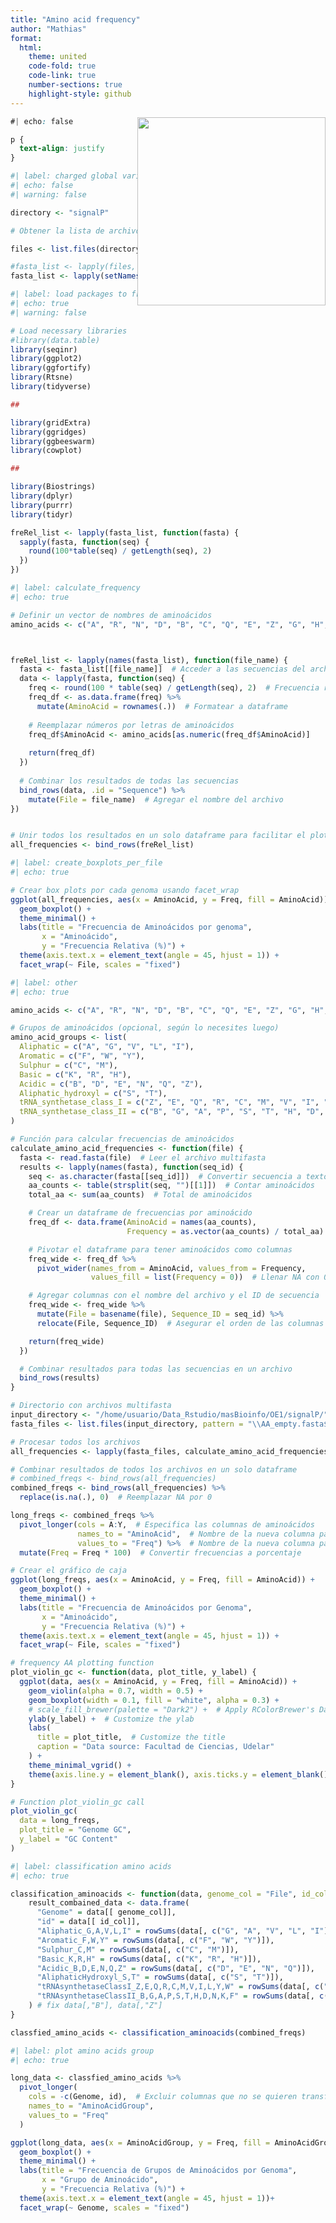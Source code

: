 ```yaml
---
title: "Amino acid frequency"
author: "Mathias"
format:
  html:
    theme: united
    code-fold: true
    code-link: true
    number-sections: true
    highlight-style: github
---
```


![](https://img.itch.zone/aW1nLzE3MTEyNjE5LmdpZg==/original/2%2BYVZg.gif){style="float:right;" fig-alt="Illustration of a detective cat. Artwork by @shigemi.itch.io." width="301"}

```css
#| echo: false

p {
  text-align: justify
}

```

```r
#| label: charged global variables
#| echo: false
#| warning: false

directory <- "signalP"

# Obtener la lista de archivos que comienzan con 'out_' y terminan con '.fasta'

files <- list.files(directory, pattern = "\\AA_empty.fasta$", full.names = TRUE)

#fasta_list <- lapply(files, read.fasta)
fasta_list <- lapply(setNames(files, basename(files)), read.fasta)

```


```r
#| label: load packages to frequency
#| echo: true
#| warning: false

# Load necessary libraries
#library(data.table)
library(seqinr)
library(ggplot2)
library(ggfortify)
library(Rtsne)
library(tidyverse)

##

library(gridExtra)
library(ggridges)
library(ggbeeswarm)
library(cowplot)

##

library(Biostrings)
library(dplyr)
library(purrr)
library(tidyr)

```

```r
freRel_list <- lapply(fasta_list, function(fasta) {
  sapply(fasta, function(seq) {
    round(100*table(seq) / getLength(seq), 2)
  })
})

```

```r
#| label: calculate_frequency
#| echo: true

# Definir un vector de nombres de aminoácidos
amino_acids <- c("A", "R", "N", "D", "B", "C", "Q", "E", "Z", "G", "H", "I", "L", "K", "M", "F", "P", "S", "T", "W", "Y", "V")



freRel_list <- lapply(names(fasta_list), function(file_name) {
  fasta <- fasta_list[[file_name]]  # Acceder a las secuencias del archivo
  data <- lapply(fasta, function(seq) {
    freq <- round(100 * table(seq) / getLength(seq), 2)  # Frecuencia relativa
    freq_df <- as.data.frame(freq) %>% 
      mutate(AminoAcid = rownames(.))  # Formatear a dataframe
    
    # Reemplazar números por letras de aminoácidos
    freq_df$AminoAcid <- amino_acids[as.numeric(freq_df$AminoAcid)]
    
    return(freq_df)
  })
  
  # Combinar los resultados de todas las secuencias
  bind_rows(data, .id = "Sequence") %>% 
    mutate(File = file_name)  # Agregar el nombre del archivo
})


# Unir todos los resultados en un solo dataframe para facilitar el plot
all_frequencies <- bind_rows(freRel_list)
```

```r
#| label: create_boxplots_per_file
#| echo: true

# Crear box plots por cada genoma usando facet_wrap
ggplot(all_frequencies, aes(x = AminoAcid, y = Freq, fill = AminoAcid)) +
  geom_boxplot() +
  theme_minimal() +
  labs(title = "Frecuencia de Aminoácidos por genoma",
       x = "Aminoácido",
       y = "Frecuencia Relativa (%)") +
  theme(axis.text.x = element_text(angle = 45, hjust = 1)) +
  facet_wrap(~ File, scales = "fixed") 

```

```r
#| label: other 
#| echo: true

amino_acids <- c("A", "R", "N", "D", "B", "C", "Q", "E", "Z", "G", "H", "I", "L", "K", "M", "F", "P", "S", "T", "W", "Y", "V")

# Grupos de aminoácidos (opcional, según lo necesites luego)
amino_acid_groups <- list(
  Aliphatic = c("A", "G", "V", "L", "I"),
  Aromatic = c("F", "W", "Y"),
  Sulphur = c("C", "M"),
  Basic = c("K", "R", "H"),
  Acidic = c("B", "D", "E", "N", "Q", "Z"),
  Aliphatic_hydroxyl = c("S", "T"),
  tRNA_synthetase_class_I = c("Z", "E", "Q", "R", "C", "M", "V", "I", "L", "Y", "W"),
  tRNA_synthetase_class_II = c("B", "G", "A", "P", "S", "T", "H", "D", "N", "K", "F")
)

# Función para calcular frecuencias de aminoácidos
calculate_amino_acid_frequencies <- function(file) {
  fasta <- read.fasta(file)  # Leer el archivo multifasta
  results <- lapply(names(fasta), function(seq_id) {
    seq <- as.character(fasta[[seq_id]])  # Convertir secuencia a texto
    aa_counts <- table(strsplit(seq, "")[[1]])  # Contar aminoácidos
    total_aa <- sum(aa_counts)  # Total de aminoácidos

    # Crear un dataframe de frecuencias por aminoácido
    freq_df <- data.frame(AminoAcid = names(aa_counts), 
                          Frequency = as.vector(aa_counts) / total_aa)

    # Pivotar el dataframe para tener aminoácidos como columnas
    freq_wide <- freq_df %>%
      pivot_wider(names_from = AminoAcid, values_from = Frequency, 
                  values_fill = list(Frequency = 0))  # Llenar NA con 0

    # Agregar columnas con el nombre del archivo y el ID de secuencia
    freq_wide <- freq_wide %>%
      mutate(File = basename(file), Sequence_ID = seq_id) %>%
      relocate(File, Sequence_ID)  # Asegurar el orden de las columnas

    return(freq_wide)
  })

  # Combinar resultados para todas las secuencias en un archivo
  bind_rows(results)
}

# Directorio con archivos multifasta
input_directory <- "/home/usuario/Data_Rstudio/masBioinfo/OE1/signalP/"
fasta_files <- list.files(input_directory, pattern = "\\AA_empty.fasta$", full.names = TRUE)

# Procesar todos los archivos
all_frequencies <- lapply(fasta_files, calculate_amino_acid_frequencies)

# Combinar resultados de todos los archivos en un solo dataframe
# combined_freqs <- bind_rows(all_frequencies)
combined_freqs <- bind_rows(all_frequencies) %>%
  replace(is.na(.), 0)  # Reemplazar NA por 0

```

```r
long_freqs <- combined_freqs %>%
  pivot_longer(cols = A:Y,  # Especifica las columnas de aminoácidos
               names_to = "AminoAcid",  # Nombre de la nueva columna para los nombres de los aminoácidos
               values_to = "Freq") %>%  # Nombre de la nueva columna para las frecuencias
  mutate(Freq = Freq * 100)  # Convertir frecuencias a porcentaje

# Crear el gráfico de caja
ggplot(long_freqs, aes(x = AminoAcid, y = Freq, fill = AminoAcid)) +
  geom_boxplot() +
  theme_minimal() +
  labs(title = "Frecuencia de Aminoácidos por Genoma",
       x = "Aminoácido",
       y = "Frecuencia Relativa (%)") +
  theme(axis.text.x = element_text(angle = 45, hjust = 1)) +
  facet_wrap(~ File, scales = "fixed")

# frequency AA plotting function
plot_violin_gc <- function(data, plot_title, y_label) {
  ggplot(data, aes(x = AminoAcid, y = Freq, fill = AminoAcid)) +
    geom_violin(alpha = 0.7, width = 0.5) + 
    geom_boxplot(width = 0.1, fill = "white", alpha = 0.3) +
    # scale_fill_brewer(palette = "Dark2") +  # Apply RColorBrewer's Dark2 Palette
    ylab(y_label) +  # Customize the ylab
    labs(
      title = plot_title,  # Customize the title
      caption = "Data source: Facultad de Ciencias, Udelar"
    ) +
    theme_minimal_vgrid() + 
    theme(axis.line.y = element_blank(), axis.ticks.y = element_blank())
}

# Function plot_violin_gc call
plot_violin_gc(
  data = long_freqs, 
  plot_title = "Genome GC", 
  y_label = "GC Content"
)
```

```r
#| label: classification amino acids 
#| echo: true

classification_aminoacids <- function(data, genome_col = "File", id_col = "Sequence_ID", type) {
    result_combained_data <- data.frame(
      "Genome" = data[[ genome_col]],
      "id" = data[[ id_col]],
      "Aliphatic_G,A,V,L,I" = rowSums(data[, c("G", "A", "V", "L", "I")]),
      "Aromatic_F,W,Y" = rowSums(data[, c("F", "W", "Y")]),
      "Sulphur_C,M" = rowSums(data[, c("C", "M")]),
      "Basic_K,R,H" = rowSums(data[, c("K", "R", "H")]),
      "Acidic_B,D,E,N,Q,Z" = rowSums(data[, c("D", "E", "N", "Q")]),
      "AliphaticHydroxyl_S,T" = rowSums(data[, c("S", "T")]),
      "tRNAsynthetaseClassI_Z,E,Q,R,C,M,V,I,L,Y,W" = rowSums(data[, c("E", "Q", "R", "C", "M", "V", "I", "L", "Y", "W")]),
      "tRNAsynthetaseClassII_B,G,A,P,S,T,H,D,N,K,F" = rowSums(data[, c("G", "A", "P", "S", "T", "H", "D", "N", "K", "F")])
    ) # fix data[,"B"], data[,"Z"]
}

classfied_amino_acids <- classification_aminoacids(combined_freqs)

```

```r
#| label: plot amino acids group
#| echo: true

long_data <- classfied_amino_acids %>%
  pivot_longer(
    cols = -c(Genome, id),  # Excluir columnas que no se quieren transformar
    names_to = "AminoAcidGroup",
    values_to = "Freq"
  )

ggplot(long_data, aes(x = AminoAcidGroup, y = Freq, fill = AminoAcidGroup)) +
  geom_boxplot() +
  theme_minimal() +
  labs(title = "Frecuencia de Grupos de Aminoácidos por Genoma",
       x = "Grupo de Aminoácido",
       y = "Frecuencia Relativa (%)") +
  theme(axis.text.x = element_text(angle = 45, hjust = 1))+
  facet_wrap(~ Genome, scales = "fixed")
```